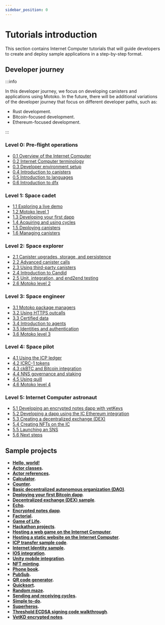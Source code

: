 ```yaml
---
sidebar_position: 0
---
```

# Tutorials introduction

This section contains Internet Computer tutorials that will guide developers to create and deploy sample applications in a step-by-step format.

## Developer journey

:::info

In this developer journey, we focus on developing canisters and applications using Motoko. In the future, there will be additional variations of the developer journey that focus on different developer paths, such as:

- Rust development.
- Bitcoin-focused development.
- Ethereum-focused development.

:::

### Level 0: Pre-flight operations

- [0.1 Overview of the Internet Computer](developer-journey/level-0/01-ic-overview.md)
- [0.2 Internet Computer terminology](developer-journey/level-0/02-ic-terms.md)
- [0.3 Developer environment setup](developer-journey/level-0/03-dev-env.md)
- [0.4 Introduction to canisters](developer-journey/level-0/04-intro-canisters.md)
- [0.5 Introduction to languages](developer-journey/level-0/05-intro-languages.md)
- [0.6 Introduction to dfx](developer-journey/level-0/06-intro-dfx.md)

### Level 1: Space cadet

- [1.1 Exploring a live demo](developer-journey/level-1/1.1-live-demo.md)
- [1.2 Motoko level 1](developer-journey/level-1/1.2-motoko-lvl1.md)
- [1.3 Developing your first dapp](developer-journey/level-1/1.3-first-dapp.md)
- [1.4 Acquiring and using cycles](developer-journey/level-1/1.4-using-cycles.md)
- [1.5 Deploying canisters](developer-journey/level-1/1.5-deploying-canisters.md)
- [1.6 Managing canisters](developer-journey/level-1/1.6-managing-canisters.md)

### Level 2: Space explorer

- [2.1 Canister upgrades, storage, and persistence](developer-journey/level-2/2.1-storage-persistence.md)
- [2.2 Advanced canister calls](developer-journey/level-2/2.2-advanced-canister-calls.md)
- [2.3 Using third-party canisters](developer-journey/level-2/2.3-third-party-canisters.md)
- [2.4 Introduction to Candid](developer-journey/level-2/2.4-intro-candid.md)
- [2.5 Unit, integration, and end2end testing](developer-journey/level-2/2.5-unit-testing.md)
- [2.6 Motoko level 2](developer-journey/level-2/2.6-motoko-lvl2.md)

### Level 3: Space engineer 

- [3.1 Motoko package managers](developer-journey/level-3/3.1-package-managers.md)
- [3.2 Using HTTPS outcalls](developer-journey/level-3/3.2-https-outcalls.md)
- [3.3 Certified data](developer-journey/level-3/3.3-certified-data.md)
- [3.4 Introduction to agents](developer-journey/level-3/3.4-intro-to-agents.md)
- [3.5 Identities and authentication](developer-journey/level-3/3.5-identities-and-auth.md)
- [3.6 Motoko level 3](developer-journey/level-3/3.6-motoko-lvl3.md)

### Level 4: Space pilot

- [4.1 Using the ICP ledger](developer-journey/level-4/4.1-icp-ledger.md)
- [4.2 ICRC-1 tokens](developer-journey/level-4/4.2-icrc-tokens.md)
- [4.3 ckBTC and Bitcoin integration](developer-journey/level-4/4.3-ckbtc-and-bitcoin.md)
- [4.4 NNS governance and staking](developer-journey/level-4/4.4-nns-governance.md)
- [4.5 Using quill](developer-journey/level-4/4.5-using-quill.md)
- [4.6 Motoko level 4](developer-journey/level-4/4.6-motoko-lvl4.md)

### Level 5: Internet Computer astronaut 

- [5.1 Developing an encrypted notes dapp with vetKeys](developer-journey/level-5/5.1-vetKeys-tutorial.md)
- [5.2 Developing a dapp using the IC Ethereum integration](developer-journey/level-5/5.2-ICP-ETH-tutorial.md)
- [5.3 Creating a decentralized exchange (DEX)](developer-journey/level-5/5.3-DEX-tutorial.md)
- [5.4 Creating NFTs on the IC](developer-journey/level-5/5.4-NFT-tutorial.md)
- [5.5 Launching an SNS](developer-journey/level-5/5.5-SNS-tutorial.md)
- [5.6 Next steps](developer-journey/level-5/5.6-next-steps.md)

## Sample projects
- **[Hello, world!](../samples/hello)**
- **[Actor classes](../samples/actor-classes).**
- **[Actor references](../samples/actor-reference).**
- **[Calculator](../samples/calculator).**
- **[Counter](../samples/counter).**
- **[Basic decentralized autonomous organization (DAO)](../samples/dao)**.
- **[Deploying your first Bitcoin dapp](../samples/deploying-your-first-bitcoin-dapp)**.
- **[Decentralized exchange (DEX) sample](../samples/dex)**.
- **[Echo](../samples/echo).**
- **[Encrypted notes dapp](../samples/encrypted-notes)**.
- **[Factorial](../samples/factorial).**
- **[Game of Life](../samples/game-of-life).**
- **[Hackathon projects](../samples/hackathon-projects)**.
- **[Hosting a web game on the Internet Computer](../samples/host-a-webgame)**.
- **[Hosting a static website on the Internet Computer](../samples/host-a-website)**.
- **[ICP transfer sample code](../samples/token-transfer)**.
- **[Internet Identity sample](../samples/internet-identity-sample).**
- **[IOS integration](../samples/ios-integration)**.
- **[Unity mobile integration](../samples/native-app-integration)**.
- **[NFT minting](../samples/nft)**.
- **[Phone book](../samples/phonebook).**
- **[PubSub](../samples/pub-sub).**
- **[QR code generator](../samples/qr-code).**
- **[Quicksort](../samples/quicksort).**
- **[Random maze](../samples/random-maze).**
- **[Sending and receiving cycles](../samples/sending-and-receiving-cycles).**
- **[Simple to-do](../samples/simple-to-do).**
- **[Superheros](../samples/superheros).**
- **[Threshold ECDSA signing code walkthrough](../samples/t-ecdsa-sample)**.
- **[VetKD encrypted notes](../samples/vetkd-encrypted-notes)**.
